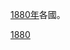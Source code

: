 [[1880年|1880年]]各國。
{{Year by category
| m = 1
| c = 8
| d = 8
| y = 0
| cat = 各國
| sortkey = Country
| in = 
| parent = 依年份劃分的19世紀各國
}}
{{Commons cat|1880 by country}}

[[Category:1880年代各国|1880]]